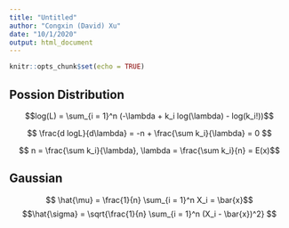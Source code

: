 ```yaml
---
title: "Untitled"
author: "Congxin (David) Xu"
date: "10/1/2020"
output: html_document
---
```


```r
knitr::opts_chunk$set(echo = TRUE)
```

## Possion Distribution

$$log(L) = \sum_{i = 1}^n (-\lambda + k_i log(\lambda) - log(k_i!))$$

$$ \frac{d logL}{d\lambda} = -n + \frac{\sum k_i}{\lambda} = 0 $$

$$ n = \frac{\sum k_i}{\lambda}, \lambda = \frac{\sum k_i}{n} = E(x)$$

## Gaussian

$$ \hat{\mu} = \frac{1}{n} \sum_{i = 1}^n X_i = \bar{x}$$
$$\hat{\sigma} = \sqrt{\frac{1}{n} \sum_{i = 1}^n (X_i - \bar{x})^2} $$
